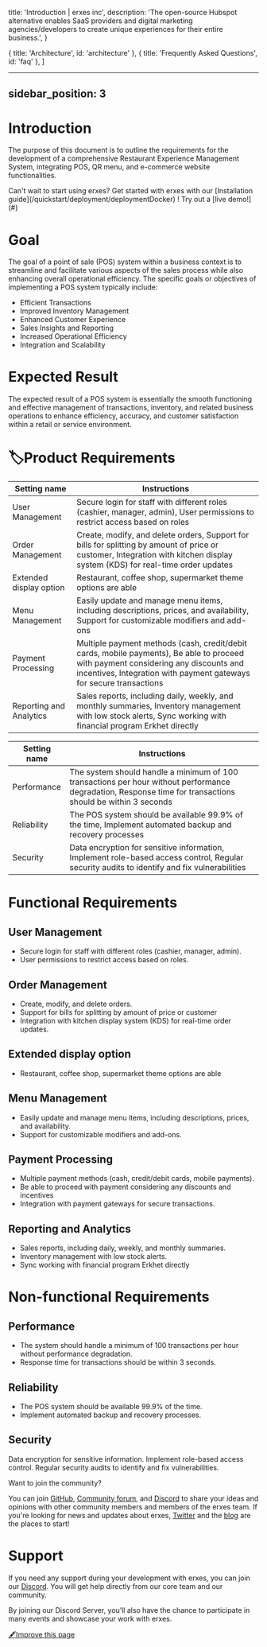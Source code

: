 
  title: 'Introduction | erxes inc',
  description:
    'The open-source Hubspot alternative enables SaaS providers and digital marketing agencies/developers to create unique experiences for their entire business.',
}

  { title: 'Architecture', id: 'architecture' },
  { title: 'Frequently Asked Questions', id: 'faq' },
]

<HeroPattern />

---
sidebar_position: 3
---

# **Introduction**

The purpose of this document is to outline the requirements for the development of a comprehensive Restaurant Experience Management System, integrating POS, QR menu, and e-commerce website functionalities.

<Note>
  Can't wait to start using erxes? Get started with erxes with our [Installation guide](/quickstart/deployment/deploymentDocker) ! Try out a [live demo!](#)
</Note>


# **Goal**

The goal of a point of sale (POS) system within a business context is to streamline and facilitate various aspects of the sales process while also enhancing overall operational efficiency. The specific goals or objectives of implementing a POS system typically include:

- Efficient Transactions
- Improved Inventory Management
- Enhanced Customer Experience
- Sales Insights and Reporting
- Increased Operational Efficiency
- Integration and Scalability


# **Expected Result**

The expected result of a POS system is essentially the smooth functioning and effective management of transactions, inventory, and related business operations to enhance efficiency, accuracy, and customer satisfaction within a retail or service environment.



# **🏷️Product Requirements**

<Tabs>

<TabItem value="base" label="Functional Requirements">

| Setting name            | Instructions                                                                                                             |
|-------------------------|--------------------------------------------------------------------------------------------------------------------------|
| User Management         |Secure login for staff with different roles (cashier, manager, admin), User permissions to restrict access based on roles |
| Order Management        |Create, modify, and delete orders, Support for bills for splitting by amount of price or customer, Integration with kitchen display system (KDS) for real-time order updates|
| Extended display option |Restaurant, coffee shop, supermarket theme options are able|
| Menu Management         |Easily update and manage menu items, including descriptions, prices, and availability, Support for customizable modifiers and add-ons|
| Payment Processing      |Multiple payment methods (cash, credit/debit cards, mobile payments), Be able to proceed with payment considering any discounts and incentives, Integration with payment gateways for secure transactions|
| Reporting and Analytics |Sales reports, including daily, weekly, and monthly summaries, Inventory management with low stock alerts, Sync working with financial program Erkhet directly|

</TabItem>

<TabItem value="advanced" label="Non-functional Requirements">

| Setting name      | Instructions                                                                                                                  |
|-------------------|-------------------------------------------------------------------------------------------------------------------------------|
| Performance       |The system should handle a minimum of 100 transactions per hour without performance degradation, Response time for transactions should be within 3 seconds|
| Reliability       |The POS system should be available 99.9% of the time, Implement automated backup and recovery processes                        |
| Security          |Data encryption for sensitive information, Implement role-based access control, Regular security audits to identify and fix vulnerabilities|

</TabItem>

</Tabs>



# **Functional Requirements**
 
## **User Management**
- Secure login for staff with different roles (cashier, manager, admin).
- User permissions to restrict access based on roles.

## **Order Management**
- Create, modify, and delete orders.
- Support for bills for splitting by amount of price or customer
- Integration with kitchen display system (KDS) for real-time order updates.

## **Extended display option**
- Restaurant, coffee shop, supermarket theme options are able

## **Menu Management**
- Easily update and manage menu items, including descriptions, prices, and availability.
- Support for customizable modifiers and add-ons.

## **Payment Processing**
- Multiple payment methods (cash, credit/debit cards, mobile payments).
- Be able to proceed with payment considering any discounts and incentives
- Integration with payment gateways for secure transactions.

## **Reporting and Analytics**
- Sales reports, including daily, weekly, and monthly summaries.
- Inventory management with low stock alerts.
- Sync working with financial program Erkhet directly


# **Non-functional Requirements**

## **Performance**
- The system should handle a minimum of 100 transactions per hour without performance degradation.
- Response time for transactions should be within 3 seconds.

## **Reliability**
- The POS system should be available 99.9% of the time.
- Implement automated backup and recovery processes.

## **Security**
Data encryption for sensitive information.
Implement role-based access control.
Regular security audits to identify and fix vulnerabilities.


<Note>
  Want to join the community?

You can join [GitHub](https://github.com/erxes/erxes), [Community forum](https://github.com/erxes/erxes/discussions), and [Discord](https://discord.com/invite/aaGzy3gQK5) to share your ideas and opinions with other community members and members of the erxes team. If you're looking for news and updates about erxes, [Twitter](https://twitter.com/erxesHQ) and the [blog](https://erxes.io/blog) are the places to start!
</Note>

# Support

If you need any support during your development with erxes, you can join our [Discord](https://discord.com/invite/aaGzy3gQK5). You will get help directly from our core team and our community.

By joining our Discord Server, you’ll also have the chance to participate in many events and showcase your work with erxes.



[🖋️Improve this page](https://github.com/erxes/erxes-docs/edit/main/src/app/requirement/pos/page.mdx)
